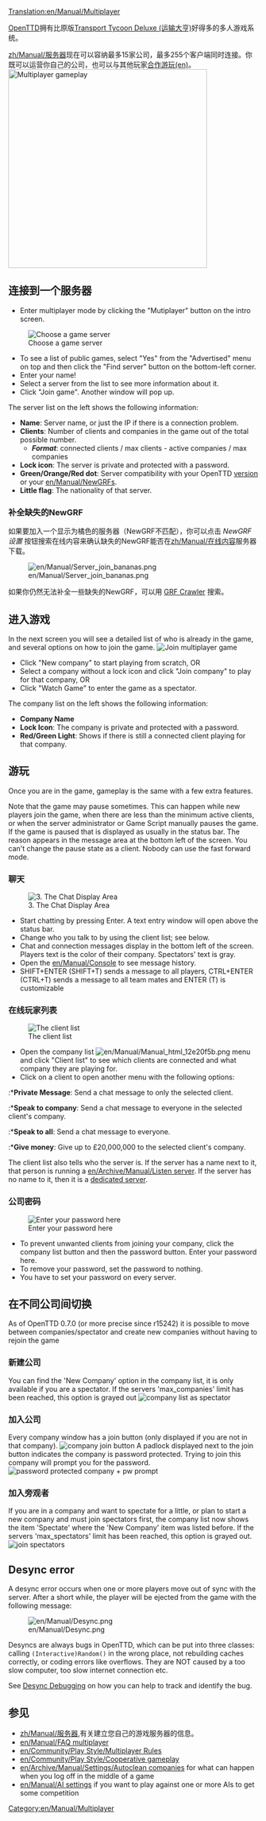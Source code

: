 [[Translation:en/Manual/Multiplayer]]

{{zh/翻译|origin=en/Manual/Multiplayer
|from=en
|to=zh
|Percentage=1
}}

{{zh/Manual/目录}}

[[zh/Manual/Main Page|OpenTTD]]拥有比原版<span class="plainlinks">[http://zh.wikipedia.org/wiki/運輸大亨 Transport Tycoon Deluxe (运输大亨)]</span>好得多的多人游戏系统。

[[zh/Manual/服务器]]现在可以容纳最多15家公司，最多255个客户端同时连接。你既可以运营你自己的公司，也可以与其他玩家[[en/Community/Play Style/Cooperative gameplay|合作游玩(en)]]。
[[File:en/Manual/Mp screen.png|none|thumb|400px|Multiplayer gameplay]]
==连接到一个服务器==

*Enter multiplayer mode by clicking the "Mutiplayer" button on the intro screen.
[[File:en/Manual/OpenTTDMulti.png|none|frame|Choose a game server]]
*To see a list of public games, select "Yes" from the "Advertised" menu on top and then click the "Find server" button on the bottom-left corner.
*Enter your name!
*Select a server from the list to see more information about it.
*Click "Join game".  Another window will pop up.


The server list on the left shows the following information:
*'''Name''': Server name, or just the IP if there is a connection problem.
*'''Clients''': Number of clients and companies in the game out of the total possible number.
** '''''Format''''': connected clients / max clients - active companies / max companies
*'''Lock icon''': The server is private and protected with a password.
*'''Green/Orange/Red dot''': Server compatibility with your OpenTTD [[en/Archive/Community/FAQ OpenTTD versions|version]] or your [[en/Manual/NewGRF]]s.
*'''Little flag''': The nationality of that server.

===补全缺失的NewGRF===
如果要加入一个显示为橘色的服务器（NewGRF不匹配），你可以点击 ''NewGRF设置'' 按钮搜索在线内容来确认缺失的NewGRF能否在[[zh/Manual/在线内容]]服务器下载。

[[File:en/Manual/Server join bananas.png]]

如果你仍然无法补全一些缺失的NewGRF，可以用 [http://grfcrawler.tt-forums.net/ GRF Crawler] 搜索。

==进入游戏==
In the next screen you will see a detailed list of who is already in the game, and several options on how to join the game.
[[File:en/Manual/Ottdmulti5.png|none|frame|Join multiplayer game]]
*Click "New company" to start playing from scratch, OR
*Select a company without a lock icon and click "Join company" to play for that company, OR
*Click "Watch Game" to enter the game as a spectator.


The company list on the left shows the following information:
*'''Company Name'''
*'''Lock Icon''': The company is private and protected with a password.
*'''Red/Green Light''': Shows if there is still a connected client playing for that company.


==游玩==
Once you are in the game, gameplay is the same with a few extra features.

Note that the game may pause sometimes. This can happen while new players join the game, when there are less than the minimum active clients, or when the server administrator or Game Script manually pauses the game. If the game is paused that is displayed as usually in the status bar. The reason appears in the message area at the bottom left of the screen. You can't change the pause state as a client. Nobody can use the fast forward mode.

===聊天===
[[File:en/Manual/Ottdmulti9.png|center|frame|3. The Chat Display Area]]
*Start chatting by pressing Enter.  A text entry window will open above the status bar.
*Change who you talk to by using the client list; see below.
*Chat and connection messages display in the bottom left of the screen. Players text is the color of their company. Spectators' text is gray. 
*Open the [[en/Manual/Console]] to see message history.
*SHIFT+ENTER (SHIFT+T) sends a message to all players, CTRL+ENTER (CTRL+T) sends a message to all team mates and ENTER (T) is customizable

===在线玩家列表===
[[File:en/Manual/Ottdmulti7.png|none|frame|The client list]]
*Open the company list [[File:en/Manual/Manual html 12e20f5b.png]] menu and click "Client list" to see which clients are connected and what company they are playing for.
*Click on a client to open another menu with the following options:
:*'''Private Message''': Send a chat message to only the selected client.
:*'''Speak to company''': Send a chat message to everyone in the selected client's company.
:*'''Speak to all''': Send a chat message to everyone.
:*'''Give money''': Give up to £20,000,000 to the selected client's company.

The client list also tells who the server is. If the server has a name next to it, that person is running a [[en/Archive/Manual/Listen server]]. If the server has no name to it, then it is a [[en/Manual/Dedicated server|dedicated server]].

===公司密码===
[[File:en/Manual/Company password input box2.png|none|frame|Enter your password here]]
*To prevent unwanted clients from joining your company, click the company list button and then the password button.  Enter your password here.
*To remove your password, set the password to nothing.
*You have to set your password on every server.

==在不同公司间切换==
As of OpenTTD 0.7.0 (or more precise since r15242) it is possible to move between companies/spectator and create new companies without having to rejoin the game

===新建公司===
You can find the 'New Company' option in the company list, it is only available if you are a spectator. If the servers 'max_companies' limit has been reached, this option is grayed out
[[File:en/Manual/Move company create.png|none|frame|company list as spectator]]

===加入公司===
Every company window has a join button (only displayed if you are not in that company).
[[File:en/Manual/Move company join.png|none|frame|company join button]]
A padlock displayed next to the join button indicates the company is password protected. Trying to join this company will prompt you for the password.
[[File:en/Manual/Move company join pwprompt.png|none|frame|password protected company + pw prompt]]

===加入旁观者===
If you are in a company and want to spectate for a little, or plan to start a new company and must join spectators first, the company list now shows the item 'Spectate' where the 'New Company' item was listed before.
If the servers 'max_spectators' limit has been reached, this option is grayed out.
[[File:en/Manual/Move spectate.png|none|frame|join spectators]]

==Desync error==
A desync error occurs when one or more players move out of sync with the server. After a short while, the player will be ejected from the game with the following message:

[[File:en/Manual/Desync.png]]

Desyncs are always bugs in OpenTTD, which can be put into three classes: calling <code>(Interactive)Random()</code> in the wrong place, not rebuilding caches correctly, or coding errors like overflows. They are NOT caused by a too slow computer, too slow internet connection etc.

See [[en/Archive/Source/OpenTTDDevBlackBook/Network/Desync debugging|Desync Debugging]] on how you can help to track and identify the bug.

==参见==
*[[zh/Manual/服务器]],有关建立您自己的游戏服务器的信息。
*[[en/Manual/FAQ multiplayer]]
*[[en/Community/Play Style/Multiplayer Rules]]
*[[en/Community/Play Style/Cooperative gameplay]]
*[[en/Archive/Manual/Settings/Autoclean companies]] for what can happen when you log off in the middle of a game
*[[en/Manual/AI settings]] if you want to play against one or more AIs to get some competition

[[Category:en/Manual/Multiplayer]]